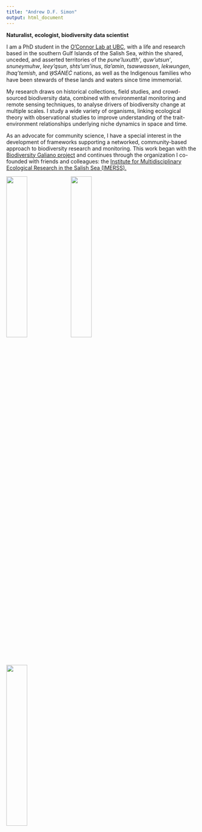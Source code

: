 ```yaml
---
title: "Andrew D.F. Simon"
output: html_document
---
```


**Naturalist, ecologist, biodiversity data scientist**

I am a PhD student in the [O'Connor Lab at UBC](http://oconnorlab.weebly.com), with a life and research based in the southern Gulf Islands of the Salish Sea, within the shared, unceded, and asserted territories of the *pune’luxutth’*, *quw’utsun’*, *snuneymuhw*, *leey’qsun*, *shts’um’inus*, *tla'amin*, *tsawwassen*, *lekwungen*, *lhaq'temish*, and *W̱SÁNEĆ* nations, as well as the Indigenous families who have been stewards of these lands and waters since time immemorial.

My research draws on historical collections, field studies, and crowd-sourced biodiversity data, combined with environmental monitoring and remote sensing techniques, to analyse drivers of biodiversity change at multiple scales. I study a wide variety of organisms, linking ecological theory with observational studies to improve understanding of the trait-environment relationships underlying niche dynamics in space and time.
 
As an advocate for community science, I have a special interest in the development of frameworks supporting a networked, community-based approach to biodiversity research and monitoring. This work began with the [Biodiversity Galiano project](http://biogaliano.org) and continues through the organization I co-founded with friends and colleagues: the [Institute for Multidisciplinary Ecological Research in the Salish Sea (IMERSS).](http://imerss.org)
```{=html}
<style>
.images img {
    width: 33%
}
</style>
<div class="images">
<img src="images/bumble.jpg"/>
<img src="images/Achlys.jpg"/>
<img src="images/Wx.jpg"/>
</div>
```
